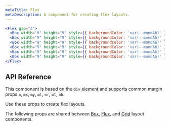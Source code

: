 ```yaml
---
metaTitle: Flex
metaDescription: A component for creating flex layouts.
---
```


```jsx live=true
<Flex gap="3">
  <Box width="9" height="9" style={{ backgroundColor: 'var(--monoA6)' }} />
  <Box width="9" height="9" style={{ backgroundColor: 'var(--monoA6)' }} />
  <Box width="9" height="9" style={{ backgroundColor: 'var(--monoA6)' }} />
  <Box width="9" height="9" style={{ backgroundColor: 'var(--monoA6)' }} />
  <Box width="9" height="9" style={{ backgroundColor: 'var(--monoA6)' }} />
  <Box width="9" height="9" style={{ backgroundColor: 'var(--monoA6)' }} />
</Flex>
```

## API Reference

This component is based on the `div` element and supports common margin props `m`, `mx`, `my`, `ml`, `mr`, `mt`, `mb`.

Use these props to create flex layouts.

<ThemesPropsTable componentName="flex" />

The following props are shared between [Box](./box), [Flex](./flex), and [Grid](./grid) layout components.

<ThemesPropsTable componentName="layout" />
